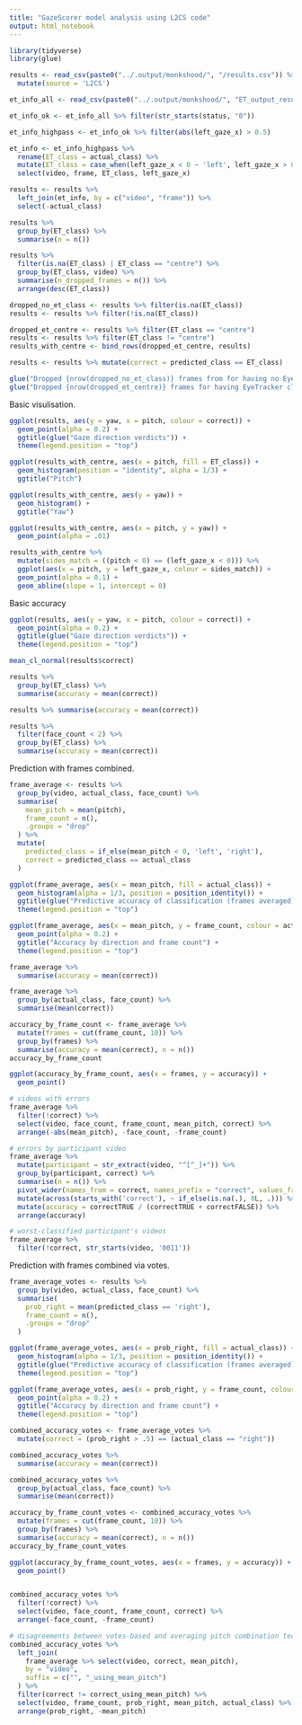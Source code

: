 ```yaml
---
title: "GazeScorer model analysis using L2CS code"
output: html_notebook
---
```


```r
library(tidyverse)
library(glue)

results <- read_csv(paste0("../.output/monkshood/", "/results.csv")) %>%
  mutate(source = 'L2CS')

et_info_all <- read_csv(paste0("../.output/monkshood/", "ET_output_results.csv"))

et_info_ok <- et_info_all %>% filter(str_starts(status, "0"))

et_info_highpass <- et_info_ok %>% filter(abs(left_gaze_x) > 0.5)

et_info <- et_info_highpass %>%
  rename(ET_class = actual_class) %>%
  mutate(ET_class = case_when(left_gaze_x < 0 ~ 'left', left_gaze_x > 0 ~ 'right', T ~ 'centre')) %>%
  select(video, frame, ET_class, left_gaze_x)

results <- results %>%
  left_join(et_info, by = c("video", "frame")) %>%
  select(-actual_class)

results %>% 
  group_by(ET_class) %>%
  summarise(n = n())

results %>% 
  filter(is.na(ET_class) | ET_class == "centre") %>%
  group_by(ET_class, video) %>%
  summarise(n_dropped_frames = n()) %>%
  arrange(desc(ET_class))

dropped_no_et_class <- results %>% filter(is.na(ET_class))
results <- results %>% filter(!is.na(ET_class))

dropped_et_centre <- results %>% filter(ET_class == "centre")
results <- results %>% filter(ET_class != "centre")
results_with_centre <- bind_rows(dropped_et_centre, results)

results <- results %>% mutate(correct = predicted_class == ET_class)

glue("Dropped {nrow(dropped_no_et_class)} frames from for having no EyeTracker class")
glue("Dropped {nrow(dropped_et_centre)} frames for having EyeTracker class='centre'")

```

Basic visulisation.

```r

ggplot(results, aes(y = yaw, x = pitch, colour = correct)) +
  geom_point(alpha = 0.2) +
  ggtitle(glue("Gaze direction verdicts")) +
  theme(legend.position = "top")

ggplot(results_with_centre, aes(x = pitch, fill = ET_class)) +
  geom_histogram(position = "identity", alpha = 1/3) + 
  ggtitle("Pitch")

ggplot(results_with_centre, aes(y = yaw)) +
  geom_histogram() + 
  ggtitle("Yaw")

ggplot(results_with_centre, aes(x = pitch, y = yaw)) + 
  geom_point(alpha = .01)

results_with_centre %>% 
  mutate(sides_match = ((pitch < 0) == (left_gaze_x < 0))) %>%
  ggplot(aes(x = pitch, y = left_gaze_x, colour = sides_match)) +
  geom_point(alpha = 0.1) +
  geom_abline(slope = 1, intercept = 0)

```
Basic accuracy

```r

ggplot(results, aes(y = yaw, x = pitch, colour = correct)) +
  geom_point(alpha = 0.2) +
  ggtitle(glue("Gaze direction verdicts")) +
  theme(legend.position = "top")

mean_cl_normal(results$correct)

results %>% 
  group_by(ET_class) %>%
  summarise(accuracy = mean(correct))

results %>% summarise(accuracy = mean(correct))

results %>% 
  filter(face_count < 2) %>%
  group_by(ET_class) %>% 
  summarise(accuracy = mean(correct))

```

Prediction with frames combined.

```r

frame_average <- results %>% 
  group_by(video, actual_class, face_count) %>%
  summarise(
    mean_pitch = mean(pitch), 
    frame_count = n(),
    .groups = "drop"
  ) %>%
  mutate(
    predicted_class = if_else(mean_pitch < 0, 'left', 'right'),
    correct = predicted_class == actual_class
  )

ggplot(frame_average, aes(x = mean_pitch, fill = actual_class)) +
  geom_histogram(alpha = 1/3, position = position_identity()) +
  ggtitle(glue("Predictive accuracy of classification (frames averaged)")) +
  theme(legend.position = "top")

ggplot(frame_average, aes(x = mean_pitch, y = frame_count, colour = actual_class)) +
  geom_point(alpha = 0.2) +
  ggtitle("Accuracy by direction and frame count") +
  theme(legend.position = "top")

frame_average %>%
  summarise(accuracy = mean(correct))

frame_average %>% 
  group_by(actual_class, face_count) %>%
  summarise(mean(correct))

accuracy_by_frame_count <- frame_average %>%
  mutate(frames = cut(frame_count, 10)) %>%
  group_by(frames) %>%
  summarise(accuracy = mean(correct), n = n())
accuracy_by_frame_count

ggplot(accuracy_by_frame_count, aes(x = frames, y = accuracy)) +
  geom_point()

# videos with errors
frame_average %>% 
  filter(!correct) %>%
  select(video, face_count, frame_count, mean_pitch, correct) %>%
  arrange(-abs(mean_pitch), -face_count, -frame_count)

# errors by participant video
frame_average %>%
  mutate(participant = str_extract(video, "^[^_]+")) %>%
  group_by(participant, correct) %>% 
  summarise(n = n()) %>%
  pivot_wider(names_from = correct, names_prefix = "correct", values_from = n) %>%
  mutate(across(starts_with('correct'), ~ if_else(is.na(.), 0L, .))) %>%
  mutate(accuracy = correctTRUE / (correctTRUE + correctFALSE)) %>%
  arrange(accuracy)

# worst-classified participant's videos
frame_average %>% 
  filter(!correct, str_starts(video, '0011'))

```

Prediction with frames combined via votes.

```r

frame_average_votes <- results %>% 
  group_by(video, actual_class, face_count) %>%
  summarise(
    prob_right = mean(predicted_class == 'right'), 
    frame_count = n(),
    .groups = "drop"
  )

ggplot(frame_average_votes, aes(x = prob_right, fill = actual_class)) +
  geom_histogram(alpha = 1/3, position = position_identity()) +
  ggtitle(glue("Predictive accuracy of classification (frames averaged)")) +
  theme(legend.position = "top")

ggplot(frame_average_votes, aes(x = prob_right, y = frame_count, colour = actual_class)) +
  geom_point(alpha = 0.2) +
  ggtitle("Accuracy by direction and frame count") +
  theme(legend.position = "top")

combined_accuracy_votes <- frame_average_votes %>% 
  mutate(correct = (prob_right > .5) == (actual_class == "right"))

combined_accuracy_votes %>%
  summarise(accuracy = mean(correct))

combined_accuracy_votes %>% 
  group_by(actual_class, face_count) %>%
  summarise(mean(correct))

accuracy_by_frame_count_votes <- combined_accuracy_votes %>%
  mutate(frames = cut(frame_count, 10)) %>%
  group_by(frames) %>%
  summarise(accuracy = mean(correct), n = n())
accuracy_by_frame_count_votes

ggplot(accuracy_by_frame_count_votes, aes(x = frames, y = accuracy)) +
  geom_point()


combined_accuracy_votes %>% 
  filter(!correct) %>%
  select(video, face_count, frame_count, correct) %>%
  arrange(-face_count, -frame_count)

# disagreements between votes-based and averaging pitch combination techniques
combined_accuracy_votes %>% 
  left_join(
    frame_average %>% select(video, correct, mean_pitch),
    by = "video",
    suffix = c("", "_using_mean_pitch")
  ) %>%
  filter(correct != correct_using_mean_pitch) %>%
  select(video, frame_count, prob_right, mean_pitch, actual_class) %>%
  arrange(prob_right, -mean_pitch)

```
